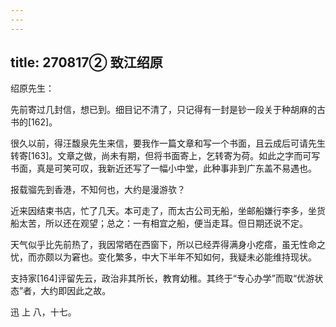 ```yaml
---
---
---
```

title: 270817② 致江绍原
---




绍原先生：

先前寄过几封信，想已到。细目记不清了，只记得有一封是钞一段关于种胡麻的古书的[162]。

很久以前，得汪馥泉先生来信，要我作一篇文章和写一个书面，且云成后可请先生转寄[163]。文章之做，尚未有期，但将书面寄上，乞转寄为荷。如此之字而可写书面，真是可笑可叹，我新近还写了一幅小中堂，此种事非到广东盖不易遇也。

报载骝先到香港，不知何也，大约是漫游欤？

近来因结束书店，忙了几天。本可走了，而太古公司无船，坐邮船嫌行李多，坐货船太苦，所以还在观望；总之：一有相宜之船，便当走耳。但日期还说不定。

天气似乎比先前热了，我因常晒在西窗下，所以已经弄得满身小疙瘩，虽无性命之忧，而亦颇以为窘也。变化繁多，中大下半年不知如何，我疑未必能维持现状。

支持家[164]评留先云，政治非其所长，教育幼稚。其终于“专心办学”而取“优游状态”者，大约即因此之故。

迅 上 八，十七。